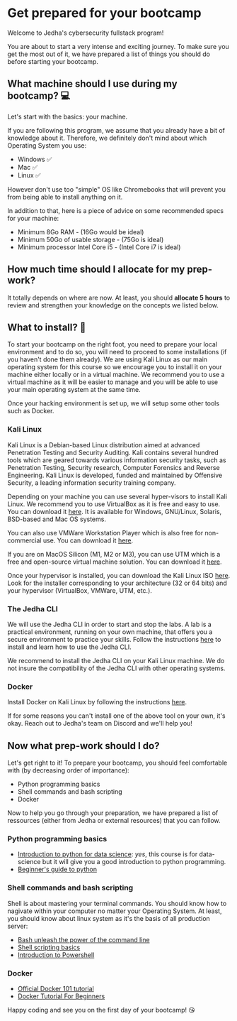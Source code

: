 # Get prepared for your bootcamp

Welcome to Jedha's cybersecurity fullstack program!

You are about to start a very intense and exciting journey. To make sure you get the most out of it, we have prepared a list of things you should do before starting your bootcamp.

## What machine should I use during my bootcamp? 💻

Let's start with the basics: your machine.

If you are following this program, we assume that you already have a bit of knowledge about it. Therefore, we definitely don't mind about which Operating System you use:

- Windows ✅
- Mac ✅
- Linux ✅

However don't use too "simple" OS like Chromebooks that will prevent you from being able to install anything on it.

In addition to that, here is a piece of advice on some recommended specs for your machine:

- Minimum 8Go RAM - (16Go would be ideal)
- Minimum 50Go of usable storage - (75Go is ideal)
- Minimum processor Intel Core i5 - (Intel Core i7 is ideal)

## How much time should I allocate for my prep-work?

It totally depends on where are now. At least, you should **allocate 5 hours** to review and strengthen your knowledge on the concepts we listed below.

## What to install? 🧰

To start your bootcamp on the right foot, you need to prepare your local environment and to do so, you will need to proceed to some installations (if you haven't done them already). We are using Kali Linux as our main operating system for this course so we encourage you to install it on your machine either locally or in a virtual machine. We recommend you to use a virtual machine as it will be easier to manage and you will be able to use your main operating system at the same time.

Once your hacking environment is set up, we will setup some other tools such as Docker.

### Kali Linux

Kali Linux is a Debian-based Linux distribution aimed at advanced Penetration Testing and Security Auditing. Kali contains several hundred tools which are geared towards various information security tasks, such as Penetration Testing, Security research, Computer Forensics and Reverse Engineering. Kali Linux is developed, funded and maintained by Offensive Security, a leading information security training company.

Depending on your machine you can use several hyper-visors to install Kali Linux. We recommend you to use VirtualBox as it is free and easy to use. You can download it [here](https://www.virtualbox.org/wiki/Downloads). It is available for Windows, GNU/Linux, Solaris, BSD-based and Mac OS systems.

You can also use VMWare Workstation Player which is also free for non-commercial use. You can download it [here](https://www.vmware.com/products/workstation-player/workstation-player-evaluation.html).

If you are on MacOS Silicon (M1, M2 or M3), you can use UTM which is a free and open-source virtual machine solution. You can download it [here](https://mac.getutm.app/).

Once your hypervisor is installed, you can download the Kali Linux ISO [here](https://www.kali.org/get-kali/). Look for the installer corresponding to your architecture (32 or 64 bits) and your hypervisor (VirtualBox, VMWare, UTM, etc.).

### The Jedha CLI

We will use the Jedha CLI in order to start and stop the labs. A lab is a practical environment, running on your own machine, that offers you a secure environment to practice your skills. Follow the instructions [here](https://app.jedha.co/track/learn-to-use-the-jedha-cli) to install and learn how to use the Jedha CLI.

<Note type="note">
We recommend to install the Jedha CLI on your Kali Linux machine. We do not insure the compatibility of the Jedha CLI with other operating systems.
</Note>

### Docker

Install Docker on Kali Linux by following the instructions [here](https://www.kali.org/docs/containers/installing-docker-on-kali/#installing-docker-ce-on-kali-linux).

<Note type="note">

If for some reasons you can't install one of the above tool on your own, it's okay. Reach out to Jedha's team on Discord and we'll help you!

</Note>

## Now what prep-work should I do?

Let's get right to it! To prepare your bootcamp, you should feel comfortable with (by decreasing order of importance):

- Python programming basics
- Shell commands and bash scripting
- Docker

Now to help you go through your preparation, we have prepared a list of ressources (either from Jedha or external resources) that you can follow.

### Python programming basics

- [Introduction to python for data science](https://app.jedha.co/track/introduction-to-python-for-data-science): *yes*, this course is for data-science but it will give you a good introduction to python programming.
- [Beginner's guide to python](https://wiki.python.org/moin/BeginnersGuide)

### Shell commands and bash scripting

Shell is about mastering your terminal commands. You should know how to nagivate within your computer no matter your Operating System. At least, you should know about linux system as it's the basis of all production server:

- [Bash unleash the power of the command line](https://app.jedha.co/track/bash-unleash-the-power-of-the-command-line)
- [Shell scripting basics](https://www.coursera.org/lecture/hands-on-introduction-to-linux-commands-and-shell-scripting/shell-scripting-basics-9xMbm?redirectTo=%2Flearn%2Fhands-on-introduction-to-linux-commands-and-shell-scripting%3Faction%3Denroll)
- [Introduction to Powershell](https://docs.microsoft.com/en-us/learn/modules/introduction-to-powershell/)

### Docker

- [Official Docker 101 tutorial](https://www.docker.com/101-tutorial/)
- [Docker Tutorial For Beginners](https://www.youtube.com/watch?v=3c-iBn73dDE&ab_channel=TechWorldwithNana)

Happy coding and see you on the first day of your bootcamp! 😘
